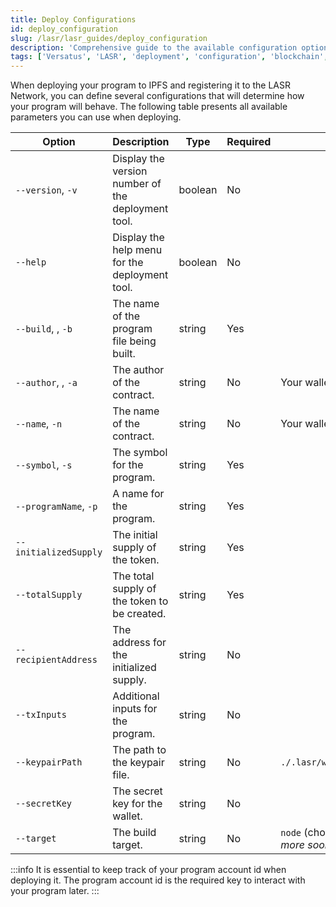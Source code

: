 ```yaml
---
title: Deploy Configurations
id: deploy_configuration
slug: /lasr/lasr_guides/deploy_configuration
description: 'Comprehensive guide to the available configuration options for deploying programs on the LASR network, detailing each parameter and its usage.'
tags: ['Versatus', 'LASR', 'deployment', 'configuration', 'blockchain', 'smart contracts']
---
```


When deploying your program to IPFS and registering it to the LASR Network, you can define several configurations that will determine how your program will behave. The following table presents all available parameters you can use when deploying. 

| Option                | Description                                             | Type     | Required | Default                       |
|-----------------------|---------------------------------------------------------|----------|----------|-------------------------------|
| `--version`, `-v`     | Display the version number of the deployment tool.      | boolean  | No       |                               |
| `--help`              | Display the help menu for the deployment tool.          | boolean  | No       |                               |
| `--build`, , `-b`     | The name of the program file being built.               | string   | Yes      |                               |
| `--author`, , `-a`    | The author of the contract.                             | string   | No       | Your wallet's address.        |
| `--name`, `-n`        | The name of the contract.                               | string   | No       | Your wallet's address.        |
| `--symbol`, `-s`      | The symbol for the program.                             | string   | Yes      |                               |
| `--programName`, `-p` | A name for the program.                                 | string   | Yes      |                               |
| `--initializedSupply` | The initial supply of the token.                        | string   | Yes      |                               |
| `--totalSupply`       | The total supply of the token to be created.            | string   | Yes      |                               |
| `--recipientAddress`  | The address for the initialized supply.                 | string   | No       |                               |
| `--txInputs`          | Additional inputs for the program.                      | string   | No       |                               |
| `--keypairPath`       | The path to the keypair file.                           | string   | No       | `./.lasr/wallet/keypair.json` |
| `--secretKey`         | The secret key for the wallet.                          | string   | No       |                               |
| `--target`            | The build target.                                       | string   | No       | `node` (choices: "node" - _more soon_)      |

:::info
  It is essential to keep track of your program account id when deploying it. The program account id is the required key to interact with your program later.
:::
